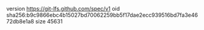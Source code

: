 version https://git-lfs.github.com/spec/v1
oid sha256:b9c9866ebc4b15027bd70062259bb5f17dae2ecc939516bd7fa3e4672db8e1a8
size 45631
